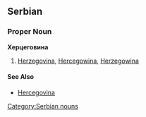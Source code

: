 ==Serbian==
===Proper Noun===
'''Херцеговина'''
#[[Herzegovina]], [[Hercegowina]], [[Herzegowina]]
====See Also====
*[[Hercegovina]]
[[Category:Serbian nouns]]